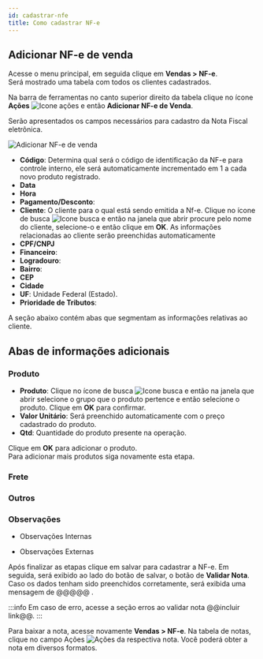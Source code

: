 ```yaml
---
id: cadastrar-nfe
title: Como cadastrar NF-e
---
```


## Adicionar NF-e de venda
Acesse o menu principal, em seguida clique em **Vendas > NF-e**.  
Será mostrado uma tabela com todos os clientes cadastrados.

Na barra de ferramentas no canto superior direito da tabela clique no ícone **Ações** ![Icone ações](@site/static/img/cadastrar-produtos/icone-acoes.png) e então **Adicionar NF-e de Venda**.

Serão apresentados os campos necessários para cadastro da Nota Fiscal eletrônica.

![Adicionar NF-e de venda](@site/static/img/cadastrar-nfe/add-nfe-venda.png)

- **Código**: Determina qual será o código de identificação da NF-e para controle interno, ele será automaticamente incrementado em 1 a cada novo produto registrado.
- **Data**  
- **Hora**
- **Pagamento/Desconto**: 
- **Cliente**: O cliente para o qual está sendo emitida a Nf-e. Clique no ícone de busca ![Icone busca](@site/static/img/cadastrar-nfe/icone-busca.png) e então na janela que abrir procure pelo nome do cliente, selecione-o e então clique em **OK**. As informações relacionadas ao cliente serão preenchidas automaticamente
- **CPF/CNPJ**  
- **Financeiro**: 
- **Logradouro**: 
- **Bairro**: 
- **CEP**  
- **Cidade**  
- **UF**:
    Unidade Federal (Estado).
- **Prioridade de Tributos**: 




A seção abaixo contém abas que segmentam as informações relativas ao cliente.

## Abas de informações adicionais

### Produto
- **Produto**: Clique no ícone de busca ![Icone busca](@site/static/img/cadastrar-nfe/icone-busca.png) e então na janela que abrir selecione o grupo que o produto pertence e então selecione o produto. Clique em **OK** para confirmar.
- **Valor Unitário**: Será preenchido automaticamente com o preço cadastrado do produto.
- **Qtd**: Quantidade do produto presente na operação.  

Clique em **OK** para adicionar o produto.  
Para adicionar mais produtos siga novamente esta etapa.

### Frete

### Outros

### Observações
- Observações Internas 

- Observações Externas

Após finalizar as etapas clique em salvar para cadastrar a NF-e. Em seguida, será exibido ao lado do botão de salvar, o botão de **Validar Nota**. Caso os dados tenham sido preenchidos corretamente, será exibida uma mensagem de @@@@@ . 

:::info
Em caso de erro, acesse a seção erros ao validar nota @@incluir link@@.
:::

Para baixar a nota, acesse novamente **Vendas > NF-e**. Na tabela de notas, clique no campo Ações ![Ações](@site/static/img/cadastrar-nfe/acoes.png) da respectiva nota. Você poderá obter a nota em diversos formatos.